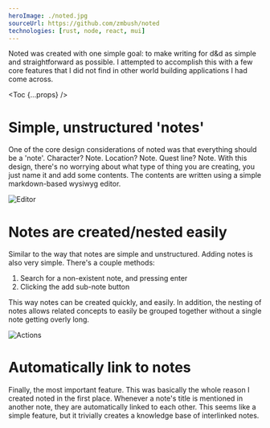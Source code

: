 ```yaml
---
heroImage: ./noted.jpg
sourceUrl: https://github.com/zmbush/noted
technologies: [rust, node, react, mui]
---
```


Noted was created with one simple goal: to make writing for d&d as simple and straightforward as
possible. I attempted to accomplish this with a few core features that I did not find in other world
building applications I had come across.

<Toc {...props} />

# Simple, unstructured 'notes'

One of the core design considerations of noted was that everything should be a 'note'. Character?
Note. Location? Note. Quest line? Note. With this design, there's no worrying about what type of
thing you are creating, you just name it and add some contents. The contents are written using a
simple markdown-based wysiwyg editor.

![Editor](./editor.jpg 'The contents are written using a wysiwyg editor')

# Notes are created/nested easily

Similar to the way that notes are simple and unstructured. Adding notes is also very simple. There's
a couple methods:

1. Search for a non-existent note, and pressing enter
2. Clicking the add sub-note button

This way notes can be created quickly, and easily. In addition, the nesting of notes allows related
concepts to easily be grouped together without a single note getting overly long.

![Actions](./actions.jpg 'Clicking the add sub-note button')

# Automatically link to notes

Finally, the most important feature. This was basically the whole reason I created noted in the
first place. Whenever a note's title is mentioned in another note, they are automatically linked to
each other. This seems like a simple feature, but it trivially creates a knowledge base of
interlinked notes.
